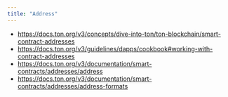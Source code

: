 ```yaml
---
title: "Address"
---
```


- https://docs.ton.org/v3/concepts/dive-into-ton/ton-blockchain/smart-contract-addresses
- https://docs.ton.org/v3/guidelines/dapps/cookbook#working-with-contract-addresses
- https://docs.ton.org/v3/documentation/smart-contracts/addresses/address
- https://docs.ton.org/v3/documentation/smart-contracts/addresses/address-formats